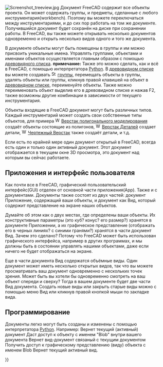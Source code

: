 <languages/>

<div class="mw-translate-fuzzy">
{{Docnav/ru
|[[Navigation_Cube/ru|Навигационный куб]]
|[[Property_editor/ru|Редактор свойств]]
}}
</div>

{{TOCright}}

[[Image:Screenshot treeview.jpg|left]]
Документ FreeCAD содержит все объекты проекта. Он может содержать группы, и предметы, сделанные с любого инструментария(workbench). Поэтому вы можете переключаться между инструментариями, и до сих пор работать на том же документе. Получившийся документ будет сохранён на диске при сохранении работы. В FreeCAD, вы также можете открывать несколько документов одновременно и открыть несколько видов одного и того же документа.

В документе объекты могут быть помещены в группы и им можно присвоить уникальные имена. Управлять группами, объектами и именами объектов осуществляется главным образом с помощью [[Tree view/ru|древовидного списка]]. '''примечание:''' Также это можно сделать, как и всё в FreeCAD, с помощью интерпретатора [[Python/ru|Python]]. В [[Tree view/ru|древовидном списке]] вы можете создавать [[Image:Std_Group.svg|16px]] [[Std Group|группы]], перемещать объекты в группы, удалять объекты или группы, кликнув правой клавишей на объект в [[Tree view/ru|древовидном списке]], переименуйте объекты. Также можно переименовать объект выделив его в древовидном списке и нажав F2, также возможны другие комбинации в зависимости от текущего инструментария.

Объекты входящие в FreeCAD документ могут быть различных типов. Каждый инструментарий может создать свои собственные типы объектов, для примера [[Image:Workbench_Mesh.svg|16px]] [[Mesh Workbench/ru|Верстак полигонального моделирования]] создаёт объекты состоящие из полигонов, [[Image:Workbench_Part.svg|16px]] [[Part Workbench/ru|Верстак Деталей]] создает детали, [[Image:Workbench_Draft.svg|16px]] [[Draft Workbench/ru|Чертежный Верстак]] также создаёт детали, и т.д.

Если есть по крайней мере один документ открытый в FreeCAD, всегда есть один и только один активный документ. Этот документ отображается в текущем окне 3D просмотра, это документ над которым вы сейчас работаете.

<span id="Application_and_User_Interface"></span>
== Приложения и интерфейс пользователя ==

Как почти все в FreeCAD, графический пользовательский интерфейс(GUI) отделен от основной части приложения(App). Также и с документами. Документы также состоят из двух частей: документ Приложение, содержащий ваши объекты, и документ как Вид, который содержит представление на экране наших объектов. 

Думайте об этом как о двух местах, где определены ваши объекты. Их конструктивные параметры (это куб? конус? его размер?) хранятся в документе Приложении, а их графическое представление (отображать его в черных линиях? с синими гранями?) хранятся в части документ Вид. Зачем это сделано? Потому что FreeCAD может быть использован {{emphasis|без}} графического интерфейса, например в других программах, и мы должны быть в состоянии управлять нашими объектами, даже если ничего не будет отображаться на экране.

Еще в части документа Вид содержатся объёмные виды. Один документ может иметь несколько открытых видов, так что вы можете просматривать ваш документ одновременно с нескольких точек зрения. Может быть вы хотели бы одновременно смотреть на ваш объект спереди и сверху? Тогда в вашем документе будет две части Вид документа. Создать новые виды или закрыть старые виды можно с помощью меню Вид или кликнув правой кнопкой мыши по закладке вида.

<span id="Scripting"></span>
==Программирование==

Документы легко могут быть созданы и изменены с помощью интерпретатора [[Python/ru|Python]]. 
Например:
{{Code|code=
FreeCAD.ActiveDocument
}}
Вернет текущий (активный) документ
{{Code|code=
FreeCAD.ActiveDocument.Blob
}}
Даст доступ к объекту с именем "Blob" внутри вашего документа
{{Code|code=
FreeCADGui.ActiveDocument
}}
Вернет вид-документ связаный с текущим документом
{{Code|code=
FreeCADGui.ActiveDocument.Blob
}}
Получить доступ к графическому представлению (виду) объекта с именем Blob
{{Code|code=
FreeCADGui.ActiveDocument.ActiveView
}}
Вернет текущий активный вид.


<div class="mw-translate-fuzzy">
{{Docnav/ru
|[[Navigation_Cube/ru|Навигационный куб]]
|[[Property_editor/ru|Редактор свойств]]
}}
</div>

{{Userdocnavi{{#translation:}}}}
